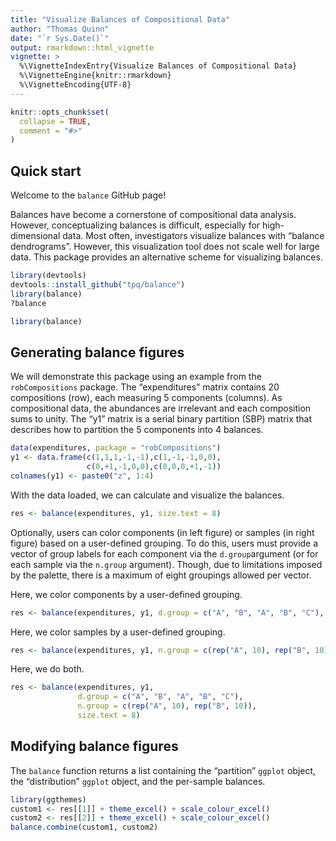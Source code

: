 ```yaml
---
title: "Visualize Balances of Compositional Data"
author: "Thomas Quinn"
date: "`r Sys.Date()`"
output: rmarkdown::html_vignette
vignette: >
  %\VignetteIndexEntry{Visualize Balances of Compositional Data}
  %\VignetteEngine{knitr::rmarkdown}
  %\VignetteEncoding{UTF-8}
---
```


```r
knitr::opts_chunk$set(
  collapse = TRUE,
  comment = "#>"
)
```

## Quick start

Welcome to the `balance` GitHub page!

Balances have become a cornerstone of compositional data analysis. However, conceptualizing balances is difficult, especially for high-dimensional data. Most often, investigators visualize balances with "balance dendrograms". However, this visualization tool does not scale well for large data. This package provides an alternative scheme for visualizing balances.

```r
library(devtools)
devtools::install_github("tpq/balance")
library(balance)
?balance
```

```r
library(balance)
```

## Generating balance figures

We will demonstrate this package using an example from the `robCompositions` package. The "expenditures" matrix contains 20 compositions (row), each measuring 5 components (columns). As compositional data, the abundances are irrelevant and each composition sums to unity. The "y1" matrix is a serial binary partition (SBP) matrix that describes how to partition the 5 components into 4 balances.

```r
data(expenditures, package = "robCompositions")
y1 <- data.frame(c(1,1,1,-1,-1),c(1,-1,-1,0,0),
                 c(0,+1,-1,0,0),c(0,0,0,+1,-1))
colnames(y1) <- paste0("z", 1:4)
```

With the data loaded, we can calculate and visualize the balances.

```r
res <- balance(expenditures, y1, size.text = 8)
```

Optionally, users can color components (in left figure) or samples (in right figure) based on a user-defined grouping. To do this, users must provide a vector of group labels for each component via the `d.group`argument (or for each sample via the `n.group` argument). Though, due to limitations imposed by the palette, there is a maximum of eight groupings allowed per vector.

Here, we color components by a user-defined grouping.

```r
res <- balance(expenditures, y1, d.group = c("A", "B", "A", "B", "C"), size.text = 8)
```

Here, we color samples by a user-defined grouping.

```r
res <- balance(expenditures, y1, n.group = c(rep("A", 10), rep("B", 10)), size.text = 8)
```

Here, we do both.

```r
res <- balance(expenditures, y1,
               d.group = c("A", "B", "A", "B", "C"),
               n.group = c(rep("A", 10), rep("B", 10)),
               size.text = 8)
```

## Modifying balance figures

The `balance` function returns a list containing the "partition" `ggplot` object, the "distribution" `ggplot` object, and the per-sample balances.

```r
library(ggthemes)
custom1 <- res[[1]] + theme_excel() + scale_colour_excel()
custom2 <- res[[2]] + theme_excel() + scale_colour_excel()
balance.combine(custom1, custom2)
```
